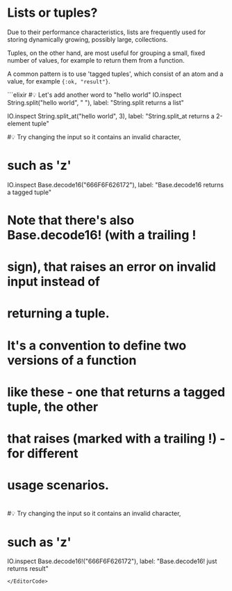 
# Lists or tuples?

Due to their performance characteristics, lists are frequently used for storing dynamically growing, possibly large, collections.

Tuples, on the other hand, are most useful for grouping a small, fixed number of values, for example to return them from a function.

A common pattern is to use 'tagged tuples', which consist of an atom and a value, for example `{:ok, "result"}`.

<EditorCode>
```elixir
#💡 Let's add another word to "hello world"
IO.inspect String.split("hello world", " "),
  label: "String.split returns a list"

IO.inspect String.split_at("hello world", 3),
  label: "String.split_at returns a 2-element tuple"

#💡 Try changing the input so it contains an invalid character,
# such as 'z'
IO.inspect Base.decode16("666F6F626172"),
  label: "Base.decode16 returns a tagged tuple"

# Note that there's also Base.decode16! (with a trailing !
# sign), that raises an error on invalid input instead of
# returning a tuple.
# It's a convention to define two versions of a function
# like these - one that returns a tagged tuple, the other
# that raises (marked with a trailing !) - for different
# usage scenarios.
#
#💡 Try changing the input so it contains an invalid character,
# such as 'z'
IO.inspect Base.decode16!("666F6F626172"),
  label: "Base.decode16! just returns result"
```
</EditorCode>
